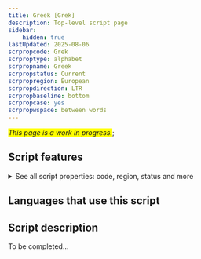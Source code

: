 ```yaml
---
title: Greek [Grek]
description: Top-level script page
sidebar:
    hidden: true
lastUpdated: 2025-08-06
scrpropcode: Grek
scrproptype: alphabet
scrpropname: Greek
scrpropstatus: Current
scrpropregion: European
scrpropdirection: LTR
scrpropbaseline: bottom
scrpropcase: yes
scrpropwspace: between words
---
```


<span style='background-color:yellow'>_This page is a work in progress._</span>;


## Script features

<details>
<summary> See all script properties: code, region, status and more</summary>
<ScriptInfo />
</details>

## Languages that use this script

<WsList script='Grek' wsMax='5' />

## Script description

To be completed...

